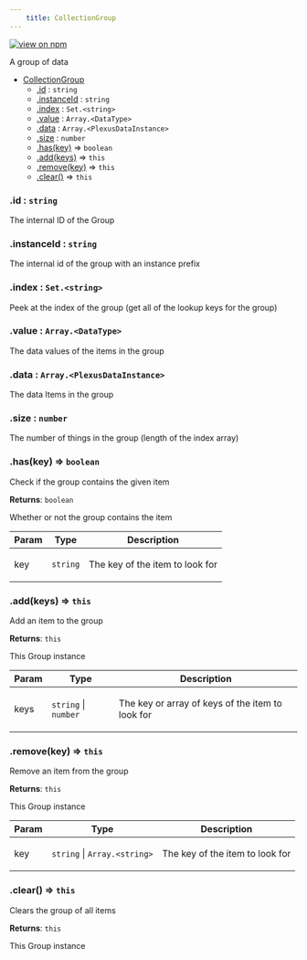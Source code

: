 ```yaml
--- 
	title: CollectionGroup 
--- 
```


[![view on npm](http://img.shields.io/npm/v/@plexusjs/core.svg)](https://www.npmjs.org/package/@plexusjs/core)

A group of data


* [CollectionGroup](#CollectionGroup)
    * [.id](#CollectionGroup+id) : <code>string</code>
    * [.instanceId](#CollectionGroup+instanceId) : <code>string</code>
    * [.index](#CollectionGroup+index) : <code>Set.&lt;string&gt;</code>
    * [.value](#CollectionGroup+value) : <code>Array.&lt;DataType&gt;</code>
    * [.data](#CollectionGroup+data) : <code>Array.&lt;PlexusDataInstance&gt;</code>
    * [.size](#CollectionGroup+size) : <code>number</code>
    * [.has(key)](#CollectionGroup+has) ⇒ <code>boolean</code>
    * [.add(keys)](#CollectionGroup+add) ⇒ <code>this</code>
    * [.remove(key)](#CollectionGroup+remove) ⇒ <code>this</code>
    * [.clear()](#CollectionGroup+clear) ⇒ <code>this</code>

<a name="CollectionGroup+id"></a>

### .id : <code>string</code>
<p>The internal ID of the Group</p>

<a name="CollectionGroup+instanceId"></a>

### .instanceId : <code>string</code>
<p>The internal id of the group with an instance prefix</p>

<a name="CollectionGroup+index"></a>

### .index : <code>Set.&lt;string&gt;</code>
<p>Peek at the index of the group (get all of the lookup keys for the group)</p>

<a name="CollectionGroup+value"></a>

### .value : <code>Array.&lt;DataType&gt;</code>
<p>The data values of the items in the group</p>

<a name="CollectionGroup+data"></a>

### .data : <code>Array.&lt;PlexusDataInstance&gt;</code>
<p>The data Items in the group</p>

<a name="CollectionGroup+size"></a>

### .size : <code>number</code>
<p>The number of things in the group (length of the index array)</p>

<a name="CollectionGroup+has"></a>

### .has(key) ⇒ <code>boolean</code>
<p>Check if the group contains the given item</p>

**Returns**: <code>boolean</code> <p>Whether or not the group contains the item</p>  

| Param | Type | Description |
| --- | --- | --- |
| key | <code>string</code> | <p>The key of the item to look for</p> |

<a name="CollectionGroup+add"></a>

### .add(keys) ⇒ <code>this</code>
<p>Add an item to the group</p>

**Returns**: <code>this</code> <p>This Group instance</p>  

| Param | Type | Description |
| --- | --- | --- |
| keys | <code>string</code> \| <code>number</code> | <p>The key or array of keys of the item to look for</p> |

<a name="CollectionGroup+remove"></a>

### .remove(key) ⇒ <code>this</code>
<p>Remove an item from the group</p>

**Returns**: <code>this</code> <p>This Group instance</p>  

| Param | Type | Description |
| --- | --- | --- |
| key | <code>string</code> \| <code>Array.&lt;string&gt;</code> | <p>The key of the item to look for</p> |

<a name="CollectionGroup+clear"></a>

### .clear() ⇒ <code>this</code>
<p>Clears the group of all items</p>

**Returns**: <code>this</code> <p>This Group instance</p>  
